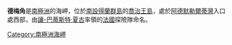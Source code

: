 '''德梅角'''是[[南極洲|南極洲]]的海岬，位於[[南設得蘭群島|南設得蘭群島]]的[[喬治王島|喬治王島]]，處於[[阿德默勒爾蒂灣_(南設得蘭群島)|阿德默勒爾蒂灣]]入口處西部，由[[讓-巴蒂斯特·夏古|讓-巴蒂斯特·夏古]]率領的[[法國|法國]]探險隊命名。

{{coord|62|13|S|58|26|W|source:GNIS|display=title}}

{{Antarctica-geo-stub}}
[[Category:南極洲海岬|Category:南極洲海岬]]